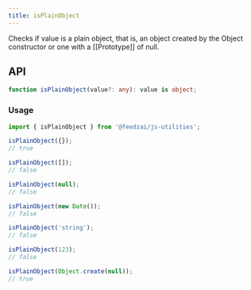 ```yaml
---
title: isPlainObject
---
```

Checks if value is a plain object, that is, an object created by the Object constructor or one with a [[Prototype]] of null.

## API

```typescript
function isPlainObject(value?: any): value is object;
```

### Usage

```typescript
import { isPlainObject } from '@feedzai/js-utilities';

isPlainObject({});
// true

isPlainObject([]);
// false

isPlainObject(null);
// false

isPlainObject(new Date());
// false

isPlainObject('string');
// false

isPlainObject(123);
// false

isPlainObject(Object.create(null));
// true
```

